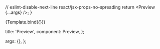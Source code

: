 

<Meta title="Preview" component={Preview} />

  // eslint-disable-next-line react/jsx-props-no-spreading
  return <Preview {...args} />;
}

<Story name="Default" args={{}}>
  {Template.bind({})}
</Story>

  title: 'Preview',
  component: Preview,
};

  args: {},
};
